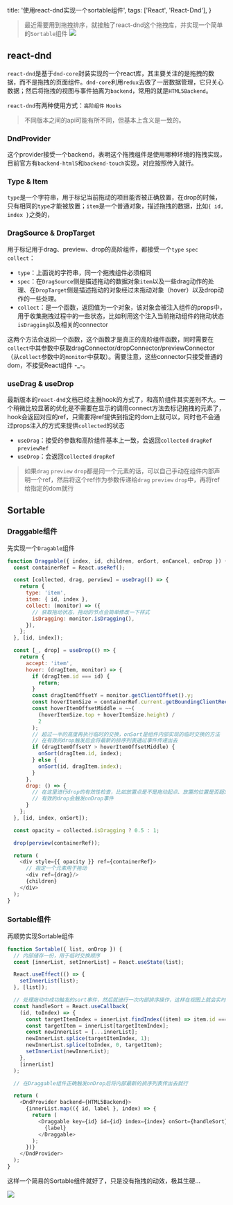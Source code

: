   title: '使用react-dnd实现一个sortable组件',
  tags: ['React', 'React-Dnd'],
}

> 最近需要用到拖拽排序，就接触了react-dnd这个拖拽库，并实现一个简单的`Sortable`组件
> ![](../images/dance.gif)

## react-dnd

`react-dnd`是基于`dnd-core`封装实现的一个react库，其主要关注的是拖拽的数据，而不是拖拽的页面组件。`dnd-core`利用`redux`去做了一层数据管理，它只关心数据；然后将拖拽的视图与事件抽离为`backend`，常用的就是`HTML5Backend`。

`react-dnd`有两种使用方式：`高阶组件` `Hooks`

> 不同版本之间的api可能有所不同，但基本上含义是一致的。

### DndProvider

这个provider接受一个backend，表明这个拖拽组件是使用哪种环境的拖拽实现，目前官方有`backend-html5`和`backend-touch`实现，对应按照传入就行。

### Type & Item

`type`是一个字符串，用于标记当前拖动的项目能否被正确放置，在drop的时候，只有相同的`type`才能被放置；`item`是一个普通对象，描述拖拽的数据，比如`{ id, index }`之类的，

### DragSource & DropTarget

用于标记用于drag、preview、drop的高阶组件，都接受一个`type` `spec` `collect`：

- `type`：上面说的字符串，同一个拖拽组件必须相同
- `spec`：在`DragSource`侧是描述拖动的数据对象`item`以及一些drag动作的处理、在`DropTarget`侧是描述拖动的对象经过未拖动对象（hover）以及drop动作的一些处理。
- `collect`：是一个函数，返回值为一个对象，该对象会被注入组件的props中，用于收集拖拽过程中的一些状态，比如利用这个注入当前拖动组件的拖动状态`isDragging`以及相关的connector

这两个方法会返回一个函数，这个函数才是真正的高阶组件函数，同时需要在`collect`中其参数中获取dragConnector/dropConnector/previewConnector（从`collect`参数中的`monitor`中获取）。需要注意，这些connector只接受普通的dom，不接受React组件 -_-。

### useDrag & useDrop

最新版本的`react-dnd`文档已经主推hook的方式了，和高阶组件其实差别不大。一个稍微比较显著的优化是不需要在显示的调用connect方法去标记拖拽的元素了，hook会返回对应的ref，只需要将ref提供到指定的dom上就可以，同时也不会通过props注入的方式来提供`collected`的状态

- `useDrag`：接受的参数和高阶组件基本上一致，会返回`collected` `dragRef` `previewRef`
- `useDrop`：会返回`collected` `dropRef`

> 如果`drag` `preview` `drop`都是同一个元素的话，可以自己手动在组件内部声明一个ref，然后将这个ref作为参数传递给`drag` `preview` `drop`中，再将ref给指定的dom就行

## Sortable
### Draggable组件

先实现一个`Dragable`组件

```js
function Draggable({ index, id, children, onSort, onCancel, onDrop }) {
  const containerRef = React.useRef();

  const [collected, drag, perview] = useDrag(() => {
    return {
      type: 'item',
      item: { id, index },
      collect: (monitor) => ({
        // 获取拖动状态，拖动的节点会简单修改一下样式
        isDragging: monitor.isDragging(),
      }),
    };
  }, [id, index]);

  const [_, drop] = useDrop(() => {
    return {
      accept: 'item',
      hover: (dragItem, monitor) => {
        if (dragItem.id === id) {
          return;
        }
        const dragItemOffsetY = monitor.getClientOffset().y;
        const hoverItemSize = containerRef.current.getBoundingClientRect();
        const hoverItemOffsetMiddle = ~~(
          (hoverItemSize.top + hoverItemSize.height) /
          2
        );
        // 超过一半的高度再执行临时的交换，onSort是组件内部实现的临时交换的方法
        // 在有效的drop触发后会将最新的排序列表通过事件传递出去
        if (dragItemOffsetY > hoverItemOffsetMiddle) {
          onSort(dragItem.id, index);
        } else {
          onSort(id, dragItem.index);
        }
      },
      drop: () => {
        // 在这里进行drop的有效性检查，比如放置点是不是拖动起点、放置的位置是否超出组件外部等
        // 有效的drop会触发onDrop事件
      }
    };
  }, [id, index, onSort]);

  const opacity = collected.isDragging ? 0.5 : 1;

  drop(perview(containerRef));

  return (
    <div style={{ opacity }} ref={containerRef}>
      // 指定一个元素用于拖动
      <div ref={drag}/>
      {children}
    </div>
  );
}
```

### Sortable组件

再顺势实现Sortable组件

```js
function Sortable({ list, onDrop }) {
  // 内部储存一份，用于临时交换顺序
  const [innerList, setInnerList] = React.useState(list);

  React.useEffect(() => {
    setInnerList(list);
  }, [list]);

  // 处理拖动中成功触发的sort事件，然后就进行一次内部排序操作，这样在视图上就会实时显示顺序
  const handleSort = React.useCallback(
    (id, toIndex) => {
      const targetItemIndex = innerList.findIndex((item) => item.id === id);
      const targetItem = innerList[targetItemIndex];
      const newInnerList = [...innerList];
      newInnerList.splice(targetItemIndex, 1);
      newInnerList.splice(toIndex, 0, targetItem);
      setInnerList(newInnerList);
    },
    [innerList]
  );

  // 在Draggable组件正确触发onDrop后将内部最新的排序列表传出去就行

  return (
    <DndProvider backend={HTML5Backend}>
      {innerList.map(({ id, label }, index) => {
        return (
          <Draggable key={id} id={id} index={index} onSort={handleSort}>
            {label}
          </Draggable>
        );
      })}
    </DndProvider>
  );
}
```

这样一个简易的Sortable组件就好了，只是没有拖拽的动效，极其生硬...

![](../images/sortable.gif)
